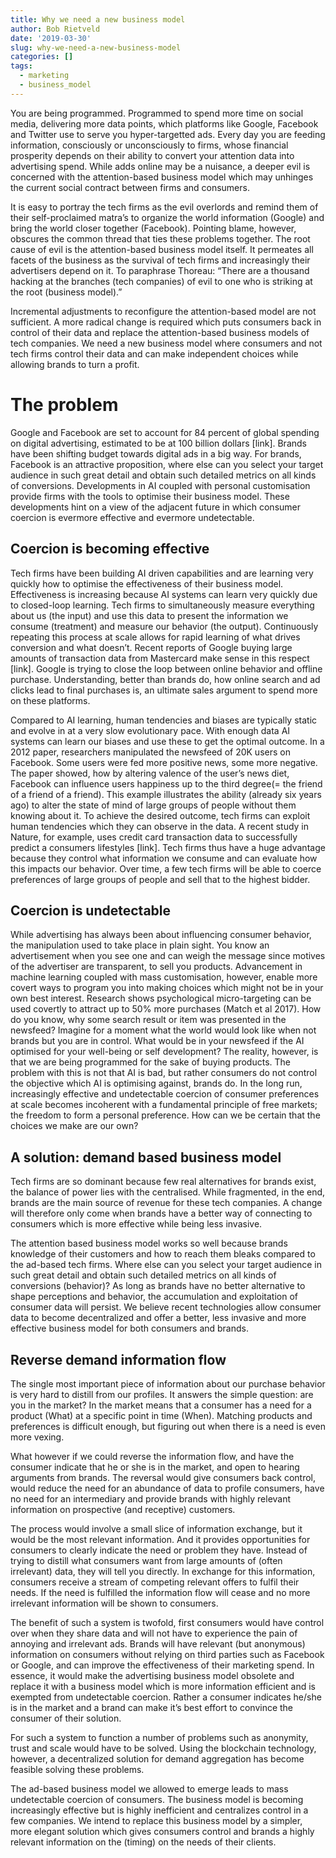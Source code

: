 ```yaml
---
title: Why we need a new business model
author: Bob Rietveld
date: '2019-03-30'
slug: why-we-need-a-new-business-model
categories: []
tags:
  - marketing
  - business_model
---
```


You are being programmed. Programmed to spend more time on social media, delivering more data points, which platforms like Google, Facebook and Twitter use to serve you hyper-targetted ads. Every day you are feeding information, consciously or unconsciously to firms, whose financial prosperity depends on their ability to convert your attention data into advertising spend. While adds online may be a nuisance, a deeper evil is concerned with the attention-based business model which may unhinges the current social contract between firms and consumers.

It is easy to portray the tech firms as the evil overlords and remind them of their self-proclaimed matra’s to organize the world information (Google) and bring the world closer together (Facebook). Pointing blame, however, obscures the common thread that ties these problems together. The root cause of evil is the attention-based business model itself. It permeates all facets of the business as the survival of tech firms and increasingly their advertisers depend on it. To paraphrase Thoreau: “There are a thousand hacking at the branches (tech companies) of evil to one who is striking at the root (business model).”

Incremental adjustments to reconfigure the attention-based model are not sufficient. A more radical change is required which puts consumers back in control of their data and replace the attention-based business models of tech companies. We need a new business model where consumers and not tech firms control their data and can make independent choices while allowing brands to turn a profit.

# The problem

Google and Facebook are set to account for 84 percent of global spending on digital advertising, estimated to be at 100 billion dollars [link]. Brands have been shifting budget towards digital ads in a big way. For brands, Facebook is an attractive proposition, where else can you select your target audience in such great detail and obtain such detailed metrics on all kinds of conversions. Developments in AI coupled with personal customisation provide firms with the tools to optimise their business model. These developments hint on a view of the adjacent future in which consumer coercion is evermore effective and evermore undetectable.

## Coercion is becoming effective

Tech firms have been building AI driven capabilities and are learning very quickly how to optimise the effectiveness of their business model. Effectiveness is increasing because AI systems can learn very quickly due to closed-loop learning. Tech firms to simultaneously measure everything about us (the input) and use this data to present the information we consume (treatment) and measure our behavior (the output). Continuously repeating this process at scale allows for rapid learning of what drives conversion and what doesn’t. Recent reports of Google buying large amounts of transaction data from Mastercard make sense in this respect [link]. Google is trying to close the loop between online behavior and offline purchase. Understanding, better than brands do, how online search and ad clicks lead to final purchases is, an ultimate sales argument to spend more on these platforms.

Compared to AI learning, human tendencies and biases are typically static and evolve in at a very slow evolutionary pace. With enough data AI systems can learn our biases and use these to get the optimal outcome. In a 2012 paper, researchers manipulated the newsfeed of 20K users on Facebook. Some users were fed more positive news, some more negative. The paper showed, how by altering valence of the user’s news diet, Facebook can influence users happiness up to the third degree(= the friend of a friend of a friend). This example illustrates the ability (already six years ago) to alter the state of mind of large groups of people without them knowing about it. To achieve the desired outcome, tech firms can exploit human tendencies which they can observe in the data. A recent study in Nature, for example, uses credit card transaction data to successfully predict a consumers lifestyles [link]. Tech firms thus have a huge advantage because they control what information we consume and can evaluate how this impacts our behavior. Over time, a few tech firms will be able to coerce preferences of large groups of people and sell that to the highest bidder.

## Coercion is undetectable

While advertising has always been about influencing consumer behavior, the manipulation used to take place in plain sight. You know an advertisement when you see one and can weigh the message since motives of the advertiser are transparent, to sell you products. Advancement in machine learning coupled with mass customisation, however, enable more covert ways to program you into making choices which might not be in your own best interest. Research shows psychological micro-targeting can be used covertly to attract up to 50% more purchases (Match et al 2017). How do you know, why some search result or item was presented in the newsfeed? Imagine for a moment what the world would look like when not brands but you are in control. What would be in your newsfeed if the AI optimised for your well-being or self development? The reality, however, is that we are being programmed for the sake of buying products. The problem with this is not that AI is bad, but rather consumers do not control the objective which AI is optimising against, brands do. In the long run, increasingly effective and undetectable coercion of consumer preferences at scale becomes incoherent with a fundamental principle of free markets; the freedom to form a personal preference. How can we be certain that the choices we make are our own?

## A solution: demand based business model

Tech firms are so dominant because few real alternatives for brands exist, the balance of power lies with the centralised. While fragmented, in the end, brands are the main source of revenue for these tech companies. A change will therefore only come when brands have a better way of connecting to consumers which is more effective while being less invasive.

The attention based business model works so well because brands knowledge of their customers and how to reach them bleaks compared to the ad-based tech firms. Where else can you select your target audience in such great detail and obtain such detailed metrics on all kinds of conversions (behavior)? As long as brands have no better alternative to shape perceptions and behavior, the accumulation and exploitation of consumer data will persist. We believe recent technologies allow consumer data to become decentralized and offer a better, less invasive and more effective business model for both consumers and brands.

## Reverse demand information flow

The single most important piece of information about our purchase behavior is very hard to distill from our profiles. It answers the simple question: are you in the market? In the market means that a consumer has a need for a product (What) at a specific point in time (When). Matching products and preferences is difficult enough, but figuring out when there is a need is even more vexing.

What however if we could reverse the information flow, and have the consumer indicate that he or she is in the market, and open to hearing arguments from brands. The reversal would give consumers back control, would reduce the need for an abundance of data to profile consumers, have no need for an intermediary and provide brands with highly relevant information on prospective (and receptive) customers.

The process would involve a small slice of information exchange, but it would be the most relevant information. And it provides opportunities for consumers to clearly indicate the need or problem they have. Instead of trying to distill what consumers want from large amounts of (often irrelevant) data, they will tell you directly. In exchange for this information, consumers receive a stream of competing relevant offers to fulfil their needs. If the need is fulfilled the information flow will cease and no more irrelevant information will be shown to consumers.

The benefit of such a system is twofold, first consumers would have control over when they share data and will not have to experience the pain of annoying and irrelevant ads. Brands will have relevant (but anonymous) information on consumers without relying on third parties such as Facebook or Google, and can improve the effectiveness of their marketing spend. In essence, it would make the advertising business model obsolete and replace it with a business model which is more information efficient and is exempted from undetectable coercion. Rather a consumer indicates he/she is in the market and a brand can make it’s best effort to convince the consumer of their solution.

For such a system to function a number of problems such as anonymity, trust and scale would have to be solved. Using the blockchain technology, however, a decentralized solution for demand aggregation has become feasible solving these problems.

The ad-based business model we allowed to emerge leads to mass undetectable coercion of consumers. The business model is becoming increasingly effective but is highly inefficient and centralizes control in a few companies. We intend to replace this business model by a simpler, more elegant solution which gives consumers control and brands a highly relevant information on the (timing) on the needs of their clients.
